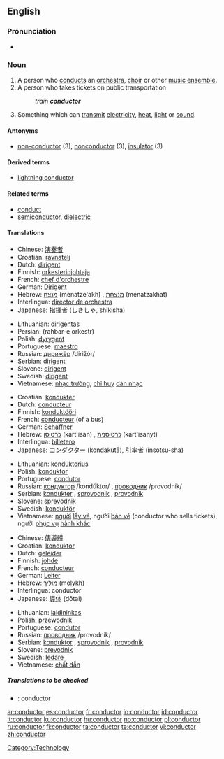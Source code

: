 ==English==

===Pronunciation===
*{{audio|en-us-conductor.ogg|Audio (US)}}

===Noun===
{{en-noun}}

# A person who [[conducts]] an [[orchestra]], [[choir]] or other [[music ensemble]].
# A person who takes tickets on public transportation
#:''train '''conductor'''''
# Something which can [[transmit]] [[electricity]], [[heat]], [[light]] or [[sound]].

====Antonyms====
*[[non-conductor]] (3), [[nonconductor]] (3), [[insulator]] (3)

====Derived terms====
*[[lightning conductor]]

====Related terms====
*[[conduct]]
*[[semiconductor]], [[dielectric]]

====Translations====
{{trans-top|A person who conducts an orchestra, choir or other music ensemble}}
*Chinese: [[演奏]][[者]]
*Croatian: [[ravnatelj]] {{m}}
*Dutch: [[dirigent]] {{m}}
*Finnish: [[orkesterinjohtaja]]
*French: [[chef d'orchestre]] {{m}}
*German: [[Dirigent]] {{m}}
*Hebrew: [[מנצח]] (menatze'akh) {{m}}, [[מנצחת]] (menatzakhat) {{f}}
*Interlingua: [[director de orchestra]]
*Japanese: [[指揮者]] (しきしゃ, shikisha)
{{trans-mid}}
*Lithuanian: [[dirigentas]] {{m}}
*Persian: {{FAchar|[[رهبر ارکستر]]}} (rahbar-e orkestr)
*Polish: [[dyrygent]] {{m}}
*Portuguese: [[maestro]] {{m}}
*Russian: [[дирижёр]] /dirižór/ {{m}}
*Serbian: [[dirigent]] {{m}}
*Slovene: [[dirigent]] {{m}}
*Swedish: [[dirigent]] {{c}}
*Vietnamese: [[nhạc trưởng]], [[chỉ huy]] [[dàn nhạc]]
{{trans-bottom}}

{{trans-top|A person who takes tickets on public transportation}}
*Croatian: [[kondukter]] {{m}}
*Dutch: [[conducteur]] {{m}}
*Finnish: [[konduktööri]]
*French: [[conducteur]] (of a bus)
*German: [[Schaffner]] {{m}}
*Hebrew: [[כרטיסן]] (kart'isan) {{m}}, [[כרטיסנית]] (kart'isanyt) {{f}}
*Interlingua: [[billetero]]
*Japanese: [[コンダクター]] (kondakutā), [[引率者]] (insotsu-sha)
{{trans-mid}}
*Lithuanian: [[konduktorius]] {{m}}
*Polish: [[konduktor]] {{m}}
*Portuguese: [[condutor]] {{m}}
*Russian: [[кондуктор]] /kondúktor/ {{m}}, [[проводник]] /provodník/ {{m}}
*Serbian: [[kondukter]] {{m}}, [[sprovodnik]] {{m}}, [[provodnik]] {{m}}
*Slovene: [[sprevodnik]] {{m}}
*Swedish: [[konduktör]] {{c}}
*Vietnamese: [[người]] [[lấy vé]], người [[bán vé]] (conductor who sells tickets), người [[phục vụ]] [[hành khác]]
{{trans-bottom}}

{{trans-top|Something which can transmit electricity, heat, light or sound}}
*Chinese: [[傳導]][[體]]
*Croatian: [[konduktor]] {{m}}
*Dutch: [[geleider]] {{n}}
*Finnish: [[johde]]
*French: [[conducteur]]
*German: [[Leiter]] {{m}}
*Hebrew: [[מוליך]] (molykh) {{m}}
*Interlingua: conductor
*Japanese: [[導体]] (dōtai)
{{trans-mid}}
*Lithuanian: [[laidininkas]] {{m}}
*Polish: [[przewodnik]] {{m}}
*Portuguese: [[condutor]] {{m}}
*Russian: [[проводник]] /provodník/ {{m}}
*Serbian: [[konduktor]] {{m}}, [[sprovodnik]] {{m}}, [[provodnik]] {{m}}
*Slovene: [[prevodnik]] {{m}}
*Swedish: [[ledare]] {{c}}
*Vietnamese: [[chất dẫn]]
{{trans-bottom}}

=====Translations to be checked=====
{{checktrans}}
{{top}}
*{{ttbc|Spanish}}: conductor
{{mid}}
{{bottom}}

[[Category:Technology]]

[[ar:conductor]]
[[es:conductor]]
[[fr:conductor]]
[[io:conductor]]
[[id:conductor]]
[[it:conductor]]
[[ku:conductor]]
[[hu:conductor]]
[[no:conductor]]
[[pl:conductor]]
[[ru:conductor]]
[[fi:conductor]]
[[ta:conductor]]
[[te:conductor]]
[[vi:conductor]]
[[zh:conductor]]